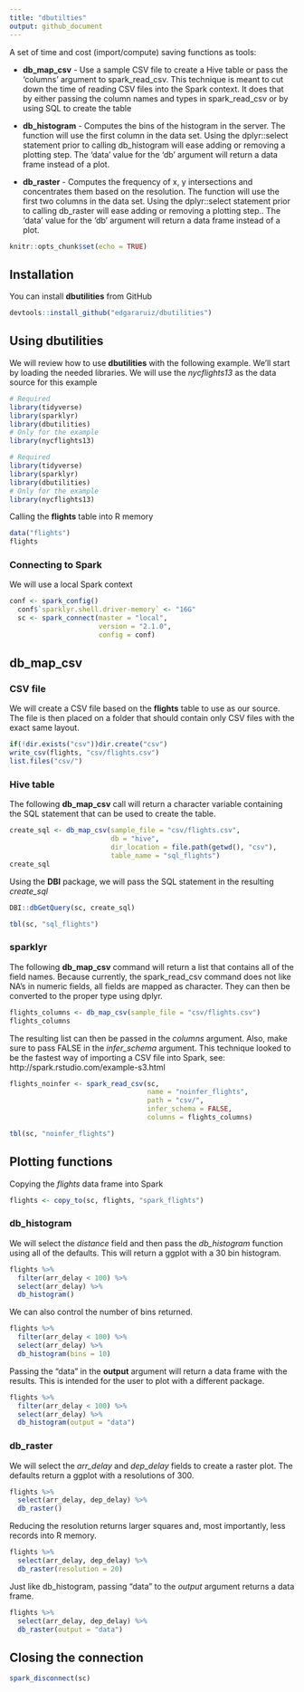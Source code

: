 ```yaml
---
title: "dbutilties"
output: github_document
---
```


A set of time and cost (import/compute) saving functions as tools:

- **db_map_csv** - Use a sample CSV file to create a Hive table or pass the 'columns' argument to spark_read_csv.  This technique is meant to cut down the time of reading CSV files into the Spark context. It does that by either passing the column names and types in spark_read_csv or by using SQL to create the table

- **db_histogram** - Computes the bins of the histogram in the server.  The function will use the first column in the data set.  Using the dplyr::select statement prior to calling db_histogram will ease adding or removing a plotting step.  The 'data' value for the 'db' argument will return a data frame instead of a plot.

- **db_raster** - Computes the frequency of x, y intersections and concentrates them based on the resolution.  The function will use the first two columns in the data set.  Using the dplyr::select statement prior to calling db_raster will ease adding or removing a plotting step..  The 'data' value for the 'db' argument will return a data frame instead of a plot.


```r
knitr::opts_chunk$set(echo = TRUE)
```

## Installation

You can install **dbutilities** from GitHub

```r
devtools::install_github("edgararuiz/dbutilities")
```

## Using dbutilities

We will review how to use **dbutilities** with the following example. We'll start by loading the needed libraries. We will use the *nycflights13* as the data source for this example

```r
# Required
library(tidyverse)
library(sparklyr)
library(dbutilities)
# Only for the example
library(nycflights13)
```

```r
# Required
library(tidyverse)
library(sparklyr)
library(dbutilities)
# Only for the example
library(nycflights13)
```

Calling the **flights** table into R memory

```r
data("flights")
flights
```


### Connecting to Spark

We will use a local Spark context

```r
conf <- spark_config()
  conf$`sparklyr.shell.driver-memory` <- "16G"
  sc <- spark_connect(master = "local", 
                      version = "2.1.0",
                      config = conf)
```

## db_map_csv

### CSV file

We will create a CSV file based on the **flights** table to use as our source. The file is then placed on a folder that should contain only CSV files with the exact same layout.

```r
if(!dir.exists("csv"))dir.create("csv")
write_csv(flights, "csv/flights.csv")
list.files("csv/")
```

### Hive table

The following **db_map_csv** call will return a character variable containing the SQL statement that can be used to create the table.

```r
create_sql <- db_map_csv(sample_file = "csv/flights.csv", 
                         db = "hive", 
                         dir_location = file.path(getwd(), "csv"),
                         table_name = "sql_flights")
create_sql
```

Using the **DBI** package, we will pass the SQL statement in the resulting *create_sql* 

```r
DBI::dbGetQuery(sc, create_sql)

tbl(sc, "sql_flights")
```

### sparklyr

The following **db_map_csv** command will return a list that contains all of the field names.  Because currently, the spark_read_csv command does not like NA's in numeric fields, all fields are mapped as character.  They can then be converted to the proper type using dplyr.

```r
flights_columns <- db_map_csv(sample_file = "csv/flights.csv")
flights_columns
```

The resulting list can then be passed in the *columns* argument.  Also, make sure to pass FALSE in the *infer_schema* argument. This technique looked to be the fastest way of importing a CSV file into Spark, see: http://spark.rstudio.com/example-s3.html

```r
flights_noinfer <- spark_read_csv(sc, 
                                  name = "noinfer_flights", 
                                  path = "csv/",
                                  infer_schema = FALSE,
                                  columns = flights_columns)

tbl(sc, "noinfer_flights")
```

## Plotting functions

Copying the *flights* data frame into Spark

```r
flights <- copy_to(sc, flights, "spark_flights")
```

### db_histogram

We will select the *distance* field and then pass the *db_histogram* function using all of the defaults.  This will return a ggplot with a 30 bin histogram.

```r
flights %>%
  filter(arr_delay < 100) %>%
  select(arr_delay) %>%
  db_histogram()
```

We can also control the number of bins returned.

```r
flights %>%
  filter(arr_delay < 100) %>%
  select(arr_delay) %>%
  db_histogram(bins = 10)
```

Passing the "data" in the **output** argument will return a data frame with the results.  This is intended for the user to plot with a different package.

```r
flights %>%
  filter(arr_delay < 100) %>%
  select(arr_delay) %>%
  db_histogram(output = "data")
```

### db_raster

We will select the *arr_delay* and *dep_delay* fields to create a raster plot.  The defaults return a ggplot with a resolutions of 300.

```r
flights %>%
  select(arr_delay, dep_delay) %>%
  db_raster()
```

Reducing the resolution returns larger squares and, most importantly, less records into R memory.  

```r
flights %>%
  select(arr_delay, dep_delay) %>%
  db_raster(resolution = 20)
```

Just like db_histogram, passing "data" to the *output* argument returns a data frame. 

```r
flights %>%
  select(arr_delay, dep_delay) %>%
  db_raster(output = "data")
```

## Closing the connection

```r
spark_disconnect(sc)
```
